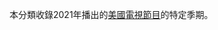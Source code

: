 本分類收錄2021年播出的[[美國|美國]][[電視節目|電視節目]]的特定季期。

{{year by category
|m=2
|c=0
|d=2
|y=1
|cat=美國電視季度
|sortkey=季度
|parent=各年美国电视季度
|subcat=2021年美國電視
}}